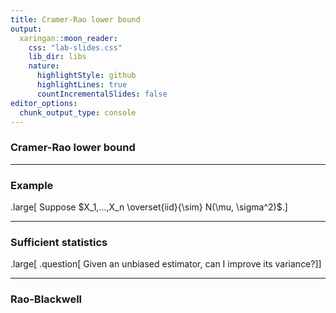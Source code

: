```yaml
---
title: Cramer-Rao lower bound
output:
  xaringan::moon_reader:
    css: "lab-slides.css"
    lib_dir: libs
    nature:
      highlightStyle: github
      highlightLines: true
      countIncrementalSlides: false
editor_options: 
  chunk_output_type: console
---
```


### Cramer-Rao lower bound

---

### Example

.large[
Suppose $X_1,...,X_n \overset{iid}{\sim} N(\mu, \sigma^2)$.
]

---

### Sufficient statistics

.large[
.question[
Given an unbiased estimator, can I improve its variance?
]
]

---

### Rao-Blackwell

